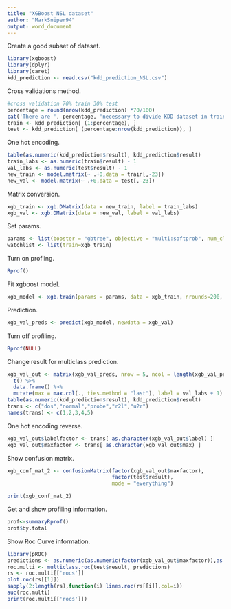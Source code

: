 ```yaml
---
title: "XGBoost NSL dataset"
author: "MarkSniper94"
output: word_document
---
```


Create a good subset of dataset.
```r
library(xgboost)
library(dplyr)
library(caret)
kdd_prediction <- read.csv("kdd_prediction_NSL.csv")
```

Cross validations method.
```r
#cross validation 70% train 30% test
percentage = round(nrow(kdd_prediction) *70/100)
cat('There are ', percentage, 'necessary to divide KDD dataset in train (70%) in test (30%).')
train <- kdd_prediction[ (1:percentage), ]
test <- kdd_prediction[ (percentage:nrow(kdd_prediction)), ]
```

One hot encoding.
```r
table(as.numeric(kdd_prediction$result), kdd_prediction$result)
train_labs <- as.numeric(train$result) - 1
val_labs <- as.numeric(test$result) - 1
new_train <- model.matrix(~ .+0,data = train[,-23])
new_val <- model.matrix(~ .+0,data = test[,-23])
```

Matrix conversion.
```r
xgb_train <- xgb.DMatrix(data = new_train, label = train_labs)
xgb_val <- xgb.DMatrix(data = new_val, label = val_labs)
```

Set params.
```r
params <- list(booster = "gbtree", objective = "multi:softprob", num_class = 5, eval_metric = "mlogloss")
watchlist <- list(train=xgb_train)
```

Turn on profilng.
```r
Rprof()
```

Fit xgboost model.
```r
xgb_model <- xgb.train(params = params, data = xgb_train, nrounds=200, watchlist=watchlist,nthread=4)
```

Prediction.
```r
xgb_val_preds <- predict(xgb_model, newdata = xgb_val)
```

Turn off profiling.
```r
Rprof(NULL) 
```

Change result for multiclass prediction.
```r
xgb_val_out <- matrix(xgb_val_preds, nrow = 5, ncol = length(xgb_val_preds) / 5) %>% 
  t() %>%
  data.frame() %>%
  mutate(max = max.col(., ties.method = "last"), label = val_labs + 1) 
table(as.numeric(kdd_prediction$result), kdd_prediction$result)
trans <- c("dos","normal","probe","r2l","u2r")
names(trans) <- c(1,2,3,4,5)
```

One hot encoding reverse.
```r
xgb_val_out$labelfactor <- trans[ as.character(xgb_val_out$label) ]
xgb_val_out$maxfactor <- trans[ as.character(xgb_val_out$max) ]
```

Show confusion matrix.
```r
xgb_conf_mat_2 <- confusionMatrix(factor(xgb_val_out$maxfactor),
                                  factor(test$result),
                                  mode = "everything")

print(xgb_conf_mat_2)

```


Get and show profiling information.
```r
prof<-summaryRprof()
prof$by.total
```

Show Roc Curve information.
```r
library(pROC)
predictions <- as.numeric(as.numeric(factor(xgb_val_out$maxfactor)),as.numeric(factor(test$result)))
roc.multi <- multiclass.roc(test$result, predictions)
rs <- roc.multi[['rocs']]
plot.roc(rs[[1]])
sapply(2:length(rs),function(i) lines.roc(rs[[i]],col=i))
auc(roc.multi)
print(roc.multi[['rocs']])
```
